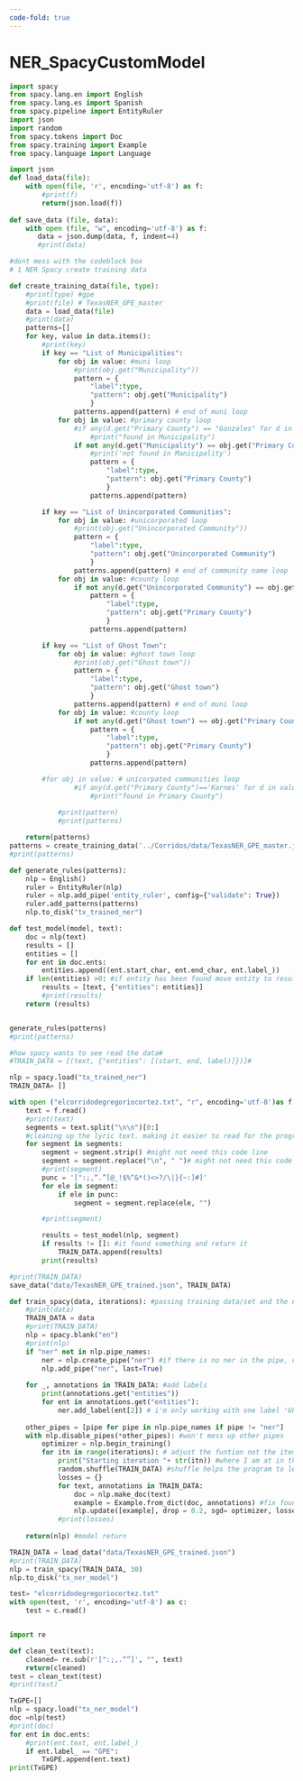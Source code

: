 ```yaml
---
code-fold: true
---
```


# NER_SpacyCustomModel {.unnumbered}

```python
import spacy
from spacy.lang.en import English
from spacy.lang.es import Spanish
from spacy.pipeline import EntityRuler
import json
import random
from spacy.tokens import Doc
from spacy.training import Example
from spacy.language import Language
```

```python
import json
def load_data(file):
    with open(file, 'r', encoding='utf-8') as f:
        #print(f)
        return(json.load(f))
    
def save_data (file, data):
    with open (file, "w", encoding='utf-8') as f:
       data = json.dump(data, f, indent=4)
       #print(data)
```
```python
#dont mess with the codeblock box 
# 1 NER Spacy create training data

def create_training_data(file, type):
    #print(type) #gpe
    #print(file) # TexasNER_GPE_master
    data = load_data(file)
    #print(data)
    patterns=[]
    for key, value in data.items():
        #print(key)
        if key == "List of Municipalities":
            for obj in value: #muni loop
                #print(obj.get("Municipality"))
                pattern = {
                    "label":type,
                    "pattern": obj.get("Municipality")
                    }
                patterns.append(pattern) # end of muni loop
            for obj in value: #primary county loop 
                #if any(d.get("Primary County") == "Gonzales" for d in value): 
                    #print("found in Municipality") 
                if not any(d.get("Municipality") == obj.get("Primary County") for d in value):
                    #print('not found in Manicipality')
                    pattern = {
                        "label":type,
                        "pattern": obj.get("Primary County")
                        }
                    patterns.append(pattern)           

        if key == "List of Unincorporated Communities":
            for obj in value: #unicorporated loop
                #print(obj.get("Unincorporated Community"))
                pattern = {
                    "label":type,
                    "pattern": obj.get("Unincorporated Community")
                    }
                patterns.append(pattern) # end of community name loop
            for obj in value: #county loop 
                if not any(d.get("Unincorporated Community") == obj.get("Primary County") for d in value):
                    pattern = {
                        "label":type,
                        "pattern": obj.get("Primary County")
                        }
                    patterns.append(pattern)                 

        if key == "List of Ghost Town":
            for obj in value: #ghost town loop
                #print(obj.get("Ghost town"))
                pattern = {
                    "label":type,
                    "pattern": obj.get("Ghost town")
                    }
                patterns.append(pattern) # end of muni loop
            for obj in value: #county loop 
                if not any(d.get("Ghost town") == obj.get("Primary County") for d in value):
                    pattern = {
                        "label":type,
                        "pattern": obj.get("Primary County")
                        }
                    patterns.append(pattern)

        #for obj in value: # unicorpated communities loop
                #if any(d.get("Primary County")=='Karnes' for d in value): 
                    #print("found in Primary County")
        
            #print(pattern)
            #print(patterns)

    return(patterns)
patterns = create_training_data('../Corridos/data/TexasNER_GPE_master.json', 'GPE')
#print(patterns)

```

```python
def generate_rules(patterns):
    nlp = English()
    ruler = EntityRuler(nlp)
    ruler = nlp.add_pipe('entity_ruler', config={"validate": True}) 
    ruler.add_patterns(patterns) 
    nlp.to_disk("tx_trained_ner")

def test_model(model, text):
    doc = nlp(text)
    results = []
    entities = []
    for ent in doc.ents:
        entities.append((ent.start_char, ent.end_char, ent.label_))
    if len(entities) >0: #if entity has been found move entity to results and entity list
        results = [text, {"entities": entities}]
        #print(results)
    return (results)


generate_rules(patterns)
#print(patterns)

#how spacy wants to see read the data#
#TRAIN_DATA = [(text, {"entities": [(start, end, label)]})]#

nlp = spacy.load("tx_trained_ner")
TRAIN_DATA= []

with open ("elcorridodegregoriocortez.txt", "r", encoding='utf-8')as f:
    text = f.read()
    #print(text)
    segments = text.split("\n\n")[0:]
    #cleaning up the lyric text. making it easier to read for the program
    for segment in segments:
        segment = segment.strip() #might not need this code line 
        segment = segment.replace("\n", " ")# might not need this code line
        #print(segment)
        punc = '[":;,“.”[@_!$%^&*()<>?/\|}{~:]#]'
        for ele in segment:
            if ele in punc:
                segment = segment.replace(ele, "")

        #print(segment)

        results = test_model(nlp, segment)
        if results != []: #it found something and return it
            TRAIN_DATA.append(results)
        print(results)

#print(TRAIN_DATA)
save_data("data/TexasNER_GPE_trained.json", TRAIN_DATA)
```
```python
def train_spacy(data, iterations): #passing training data/set and the number/generation of the training process. 30 is good. long time!!!!
    #print(data)
    TRAIN_DATA = data
    #print(TRAIN_DATA)
    nlp = spacy.blank("en")
    #print(nlp)
    if "ner" not in nlp.pipe_names:
        ner = nlp.create_pipe("ner") #if there is no ner in the pipe, create a pipe
        nlp.add_pipe("ner", last=True)
    
    for _, annotations in TRAIN_DATA: #add labels
        print(annotations.get("entities"))
        for ent in annotations.get("entities"):
            ner.add_label(ent[2]) # i'm only working with one label 'GPE' if more increase i believe double check
    
    other_pipes = [pipe for pipe in nlp.pipe_names if pipe != "ner"]  
    with nlp.disable_pipes(*other_pipes): #won't mess up other pipes
        optimizer = nlp.begin_training()
        for itn in range(iterations): # adjust the funtion not the items inside. arg of interations 30 is good
            print("Starting iteration "+ str(itn)) #where I am at in the interations process
            random.shuffle(TRAIN_DATA) #shuffle helps the program to learn not memorize order. 
            losses = {}
            for text, annotations in TRAIN_DATA:
                doc = nlp.make_doc(text)
                example = Example.from_dict(doc, annotations) #fix found here for ValueError: [E973] Unexpected type for NER data https://github.com/explosion/spaCy/issues/7038
                nlp.update([example], drop = 0.2, sgd= optimizer, losses=losses)            
            #print(losses)  
    
    return(nlp) #model return

TRAIN_DATA = load_data("data/TexasNER_GPE_trained.json")
#print(TRAIN_DATA)
nlp = train_spacy(TRAIN_DATA, 30)
nlp.to_disk("tx_ner_model")
```
```python
test= "elcorridodegregoriocortez.txt"
with open(test, 'r', encoding='utf-8') as c:
    test = c.read()


import re

def clean_text(text):
    cleaned= re.sub(r'[":;,.“”]', "", text)
    return(cleaned)
test = clean_text(test)
#print(test)

TxGPE=[]
nlp = spacy.load("tx_ner_model")
doc =nlp(test) 
#print(doc)
for ent in doc.ents:
    #print(ent.text, ent.label_)
    if ent.label_ == "GPE":
        TxGPE.append(ent.text)
print(TxGPE)
```